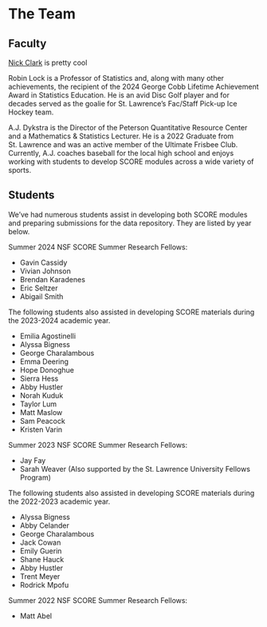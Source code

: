 # The Team

## Faculty

::: {.callout-note icon=false title="Nick Clark"  collapse=true appearance="minimal"}
[Nick Clark](https://nick3703.github.io/){target="_blank"} is pretty cool
:::

::: {.callout-note icon=false title="Robin Lock"  collapse=true appearance="minimal"}
Robin Lock is a Professor of Statistics and, along with many other achievements, the recipient of the 2024 George Cobb Lifetime Achievement Award in Statistics Education. He is an avid Disc Golf player and for decades served as the goalie for St. Lawrence's Fac/Staff Pick-up Ice Hockey team.
:::

::: {.callout-note icon=false title="A.J. Dykstra"  collapse=true appearance="minimal"}
A.J. Dykstra is the Director of the Peterson Quantitative Resource Center and a Mathematics & Statistics Lecturer. He is a 2022 Graduate from St. Lawrence and was an active member of the Ultimate Frisbee Club. Currently, A.J. coaches baseball for the local high school and enjoys working with students to develop SCORE modules across a wide variety of sports.
:::

## Students
We've had numerous students assist in developing both SCORE modules and preparing submissions for the data repository. They are listed by year below.

::: {.callout-note icon=false title="2024" collapse=true appearance="minimal"}
Summer 2024 NSF SCORE Summer Research Fellows:

- Gavin Cassidy
- Vivian Johnson
- Brendan Karadenes
- Eric Seltzer
- Abigail Smith

The following students also assisted in developing SCORE materials during the 2023-2024 academic year.

- Emilia Agostinelli
- Alyssa Bigness
- George Charalambous
- Emma Deering
- Hope Donoghue
- Sierra Hess
- Abby Hustler
- Norah Kuduk
- Taylor Lum
- Matt Maslow
- Sam Peacock
- Kristen Varin

:::

::: {.callout-note icon=false title="2023"  collapse=true appearance="minimal"}
Summer 2023 NSF SCORE Summer Research Fellows:

- Jay Fay
- Sarah Weaver (Also supported by the St. Lawrence University Fellows Program)

The following students also assisted in developing SCORE materials during the 2022-2023 academic year.

- Alyssa Bigness
- Abby Celander
- George Charalambous
- Jack Cowan
- Emily Guerin
- Shane Hauck
- Abby Hustler
- Trent Meyer
- Rodrick Mpofu
:::

::: {.callout-note icon=false title="2022"  collapse=true appearance="minimal"}
Summer 2022 NSF SCORE Summer Research Fellows:

- Matt Abel
:::
